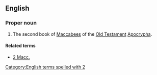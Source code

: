 ==English==
{{book of the Bible|Books of the Maccabees}}

===Proper noun===
{{en-proper noun}}

# {{biblical}}  The second book of [[Maccabees]] of the [[Old Testament]] [[Apocrypha]].

====Related terms====
*[[2 Macc.]]

[[Category:English terms spelled with 2]]
